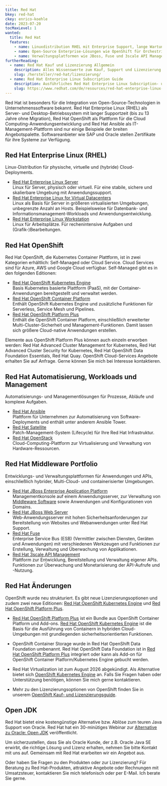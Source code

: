 ```yaml
---
title: Red Hat
bkey: red-hat
ckey: enrico-koehle
date: 2023-07-20
tocMaxLevel: 1
wanted:
  title: Red Hat
  features:
    - name: Linuxdistribution RHEL mit Enterprise Support, lange Wartungszyklen und Fokus auf Stabilität
    - name: Open-Source Enterprise-Lösungen wie OpenShift für Orchestrierung von Containern und OpenStack zur Virtualisierung von Hardware-Ressourcen, sowie Ansible Automation zur Automatisierung von Software-Deployments
    - name: Verwaltungsplatformen wie JBoss, Fuse und 3scale API Management auf Enterprise Niveau
furtherReading:
  - name: Red Hat Kauf und Lizenzierung Allgemein
    description: Alles Wissenswerte zum Kauf, Support und Lizenzierung der Red Hat Produkte.
    slug: /hersteller/red-hat/lizenzierung/
  - name: Red Hat Enterprise Linux Subscription Guide
    description: Ausführliches Red Hat Enterprise Linux Subscription- und Lizenzierungs-PDF.
    slug: https://www.redhat.com/de/resources/red-hat-enterprise-linux-subscription-guide
---
```




<Intro>


Red Hat ist besonders für die Integration von Open-Source-Technologien in Unternehmenssoftware bekannt. Red Hat Enterprise Linux (RHEL) als Server- und Desktop-Betriebssystem mit langer Supportzeit (bis zu 13 Jahre ohne Migration), Red Hat OpenShift als Plattform für die Cloud Computing-Anwendungsentwicklung und Red Hat Ansible als IT-Management-Plattform sind nur einige Beispiele der breiten Angebotspalette. Softwareanbieter wie SAP und Oracle stellen Zertifikate für ihre Systeme zur Verfügung.

</Intro>

<TOC />


## Red Hat Enterprise Linux (RHEL)

Linux-Distribution für physische, virtuelle und (hybride) Cloud-Deployments.

<ArrowList>

- [Red Hat Enterprise Linux Server](/hersteller/red-hat/enterprise-linux-server/) <br />
Linux für Server, physisch oder virtuell. Für eine stabile, sichere und skalierbare Umgebung mit Anwendungssupport.
- [Red Hat Enterprise Linux for Virtual Datacenters](/hersteller/red-hat/enterprise-linux-virtual-datacenters/) <br />
Linux als Basis für Server in größeren virtualisierten Umgebungen, unbegrenzte Anzahl an Hosts. Beispielsweise für Datenbank- und Informationsmanagement-Workloads und Anwendungsentwicklung.
- [Red Hat Enterprise Linux Workstation](/hersteller/red-hat/enterprise-linux-workstation/) <br />
Linux für Arbeitsplätze. Für rechenintensive Aufgaben und (Grafik-)Bearbeitungen.

</ArrowList>

## Red Hat OpenShift

Red Hat OpenShift, die Kubernetes Container Plattform, ist in zwei Kategorien erhältlich: Self-Managed oder Cloud Service. Cloud Services sind für Azure, AWS und Google Cloud verfügbar. Self-Managed gibt es in den folgenden Editionen:

<ArrowList>

- [Red Hat OpenShift Kubernetes Engine](/hersteller/red-hat/openshift-kubernetes-engine/) <br />
Basis Kubernetes basierte Plattform (PaaS), mit der Container-Anwendungen bereitgestellt und verwaltet werden.
- [Red Hat OpenShift Container Platform](/hersteller/red-hat/openshift-container-platform/) <br />
Enthält OpenShift Kubernetes Engine und zusätzliche Funktionen für Serverless, Service Mesh und Pipelines.
- [Red Hat OpenShift Platform Plus](/hersteller/red-hat/openshift-platform-plus/) <br />
Enthält die OpenShift Container Platform, einschließlich erweiterter Multi-Cluster-Sicherheit und Management-Funktionen. Damit lassen sich größere Cloud-native Anwendungen erstellen.

</ArrowList>

<Info>

Elemente aus OpenShift Platform Plus können auch einzeln erworben werden: Red Hat Advanced Cluster Management for Kubernetes, Red Hat Advanced Cluster Security for Kubernetes, Red Hat OpenShift Data Foundation Essentials, Red Hat Quay. OpenShift Cloud-Services Angebote erhalten Sie auf Anfrage. Gerne können Sie mich bei Interesse kontaktieren.

</Info>


## Red Hat Automatisierung, Workloads und Management

Automatisierungs- und Managementlösungen für Prozesse, Abläufe und komplexe Aufgaben.

<ArrowList>

- [Red Hat Ansible](/hersteller/red-hat/ansible-automation/) <br />
Plattform für Unternehmen zur Automatisierung von Software-Deployments und enthält unter anderem Ansible Tower.
- [Red Hat Satellite](/hersteller/red-hat/satellite/) <br />
Patch-Management-System (Lifecycle) für Ihre Red Hat Infrastruktur.
- [Red Hat OpenStack](/hersteller/red-hat/openstack/) <br />
Cloud-Computing-Plattform zur Virtualisierung und Verwaltung von Hardware-Ressourcen.

</ArrowList>

## Red Hat Middleware Portfolio

Entwicklungs- und Verwaltungsplattformen für Anwendungen und APIs, einschließlich hybrider, Multi-Cloud- und containerisierter Umgebungen.

<ArrowList>

- [Red Hat JBoss Enterprise Application Platform](/hersteller/red-hat/jboss-enterprise-application-platform/) <br />
Managementkonsole auf einem Anwendungsserver, zur Verwaltung von [Middleware Software](https://www.redhat.com/de/topics/middleware) sowie Anwendungen und Konfigurationen von Domains.
- [Red Hat JBoss Web Server](/hersteller/red-hat/jboss-web-server/) <br />
Web-Anwendungsserver mit hohen Sicherheitsanforderungen zur Bereitstellung von Websites und Webanwendungen unter Red Hat Support.
- [Red Hat Fuse](/hersteller/red-hat/fuse/) <br />
Enterprise Service Bus (ESB) (Vermittler zwischen Diensten, Geräten und Anwendungen) mit verschiedenen Werkzeugen und Funktionen zur Erstellung, Verwaltung und Überwachung von Applikationen.
- [Red Hat 3scale API Management](/hersteller/red-hat/3scale-api-management/) <br />
Plattform zur Entwicklung, Bereitstellung und Verwaltung eigener APIs. Funktionen zur Überwachung und Monetarisierung der API-Aufrufe und -Nutzung.

</ArrowList>


## Red Hat Änderungen

OpenShift wurde neu strukturiert. Es gibt neue Lizenzierungsoptionen und zudem zwei neue Editionen: [Red Hat OpenShift Kubernetes Engine](/hersteller/red-hat/openshift-kubernetes-engine/) und [Red Hat OpenShift Platform Plus](/hersteller/red-hat/openshift-platform-plus/).

- [Red Hat OpenShift Platform Plus](/hersteller/red-hat/openshift-platform-plus/) ist ein Bundle aus OpenShift Container Platform und Add-ons. [Red Hat OpenShift Kubernetes Engine](/hersteller/red-hat/openshift-kubernetes-engine/) ist die Basis für die Ausführung von Containern in hybriden Cloud-Umgebungen mit grundlegenden sicherheitsorientierten Funktionen.

- OpenShift Container Storage wurde in Red Hat OpenShift Data Foundation umbenannt. Red Hat OpenShift Data Foundation ist in [Red Hat OpenShift Platform Plus](/hersteller/red-hat/openshift-platform-plus/) integriert oder kann als Add-on für OpenShift Container Platform/Kubernetes Engine gebucht werden.

- Red Hat Virtualization ist zum August 2026 abgekündigt. Als Alternative bietet sich [OpenShift Kubernetes Engine](/hersteller/red-hat/openshift-kubernetes-engine/) an. Falls Sie Fragen haben oder Unterstützung benötigen, können Sie mich gerne kontaktieren.

- Mehr zu den Lizenzierungsoptionen von OpenShift finden Sie in unserem [OpenShift Kauf- und Lizenzierungsguide](/hersteller/red-hat/openshift-lizenzierung/).

## Open JDK

Red Hat bietet eine kostengünstige Alternative bzw. Ablöse zum teuren Java Support von Oracle. Red Hat hat ein 30-minütiges Webinar zur [Alternative zu Oracle: Open JDK](https://www.gotostage.com/channel/a0e3fdfe9ac94ee99c4b8e1445ddbb06) veröffentlicht.

<GetInTouch theme="light">

Um sicherzustellen, dass Sie als Oracle Kunde, der z.B. Oracle Java SE erwirbt, die richtige Lösung und Lizenz erhalten, nehmen Sie bitte Kontakt mit uns auf. Gemeinsam mit Red Hat erarbeiten wir ein Angebot aus.

Oder haben Sie Fragen zu den Produkten oder zur Lizenzierung? Für Beratung zu Red Hat-Produkten, attraktive Angebote oder Rechnungen mit Umsatzsteuer, kontaktieren Sie mich telefonisch oder per E-Mail. Ich berate Sie gerne.

</GetInTouch>

